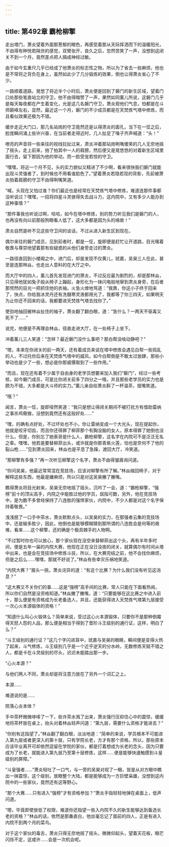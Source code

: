 ```yaml
---
---
---
```

title: 第492章 霸枪柳擎
---



走出塔门，萧炎望着外面那葱郁的眼色，再感受着那从天际挥洒而下的温暖阳光，不由得有种恍若隔世的感觉，双臂张开，良久之后，忽然苦笑了一声，没想到这闭关不到一个月，竟然差点把人搞成神经过敏。

由于如今玄重尺几乎已经成了他萧炎的标志性之物，所以为了省去一些麻烦，他也是不常将之背负在身上，虽然如此少了几分锻炼的效果，倒也让得萧炎省心了不少。

一路顺着道路，晃悠了将近半个小时后，萧炎便是回到了磐门的新生区域，望着门口处那些笔直站立的守卫，他不由得暗赞了一声，果然如同薰儿所说，这磐门几乎是每天每夜都在产生着变化，光是这几名磐门守卫，萧炎观他们气息，怕都是在斗师巅峰左右，显然，最近这一个月，磐门的不少成员都是在天焚炼气塔中修炼，而且看似效果还极为不错。

缓步走近大门口，那几名站岗的守卫竟然还是认得肃炎的面孔，当下在一怔之后，脸庞瞬间涌上些许兴奋，在当前者走得近时，几人扯足了嗓子齐声喊道：“头！”

嘹亮的声音将一些来往的视线拉扯过来，肃炎冲着那站岗咧嘴傻笑的几人无奈地摇了摇头，走上前来，拍了拍其中一人的肩膀，然后便又是晃悠悠的对着新生区域里面行去，留下那因为他的举动，而一脸受宠若惊的守卫。

“嘿嘿，将近一个月不见，头的实力貌似又精进了不少啊，看来很快我们磐门就能出现斗灵强者了，到时候也不用看谁脸色了。”望着萧炎若隐若现的背影，先前被萧炎拍着肩膀的守卫不由得咧嘴笑道。

“喊，头现在又怕过谁？你们最近也是经常在天焚炼气塔中修炼，难道连那件事都没听说过？嘿嘿，一招将四星斗灵骇得失去战斗力，这内院中，又有多少人能办到这种事情？”

“那件事我也听说过啊，哈哈，如今在塔中修炼，别的势力听见我们是磐门的人，也再没有向以前那般狗眼看人低了，这大多都是因为头的缘故！”

肃炎自然是听不见这些守卫间的谈话，不过从进入新生区到现在。

偶尔来往的磐门成员，见到前者时，都是一怔，旋即便是赶忙让开道路，目光噙着敬畏与尊崇地望着那有些疑惑的从他们身旁走过的萧炎。

一路径直回到小楼阁之中，进门后，却是发现不仅黄儿，琥嘉，吴昊三人在此，甚至是连那林焱，也走出人意料的在大厅之中。

而大厅中的四人，薰儿首先发现进门的萧炎，不过反应最为剧烈的，却是那林焱，只见得他犹如兔子般从椅子上蹦起，身形化为一抹闪电般地窜到肃炎身旁，在后者那愕然的目光一把抓住他的衣袖，火急火燎地骂道：“我靠，你这小子终于回来了，快点，你给我冰灵丹还有洗髓寒灵液都用光了，我都等了你三四天，如果明天为止你还不回来的话，我都要进天焚炼气塔去找你了。”

使劲地抽回被林焱扯住的袖子，萧炎翻了翻白眼，道：“急什么？一两天不驱毒又死不了……”

说完，他便是不再理会林焱，径直走进大厅，在一处椅子上坐下。

冲着薰儿三人笑道：“怎样？最近磐门没什么事吧？那白帮没啥动静吧？”

“嗯，本来在你闭关的前一两天，还有着成员来说在塔中修炼会遇见白帮一些捣乱的人，不过托你后来在天焚炼气塔中的威风，如今白帮倒是不敢太过放肆，那些小举动也是少了一些，想必是你那威慑取到了一些作用。”

“而且，现在还有着不少属于自由身的老学员想要来加入我们“磐门”，经过一些考核，如今磐门成员，可是比你闭关前多了四分之一哦，并且那些老学员的实力也是颇为不错，大多都是大斗师的实力。”薰儿亲自给萧炎斟了一杯温茶，抿嘴笑道。

“哦？”

闻言，萧炎一怔，旋即哑然笑道：“我只是想让得闭关期间不被打扰方有借助雷纳之事杀鸡儆猴，没想到竟然还有这般好处……”

“嘿，的确有点好处，不过坏处也不小，你让雷纳变成一个大光头，现在提起你，他就是咬牙切齿，而且你还得罪了柳菲那个有胸没脑的女人，原本得罪了她倒也没什么，但是，你别忘了她表哥是什么人，霸枪柳擎，这名字在内院可不是泛泛无名之辈。嘿嘿，他若是要替柳菲出头，或许就是你那青紫火莲，怕也是奈何不了他的裂山枪……”见到萧炎回来，林焱也是平息了急躁，渡回大厅，冷笑道。

“那柳擎有多强？”再一次听见柳擎这个名字，萧炎不由得皱眉询问道。

“你问吴昊，他最近常常混在竞技场，应该对柳擎有所了解。”林焱缩回椅子，对于解释这些东西，他最是嫌麻烦，所以只是对这吴昊撇了撇嘴。

瞧得萧炎将目光射来，吴昊无奈地摇了摇头，沉吟了一会，道：“霸枪柳擎，“强榜”前十的顶尖高手，内院之中能胜过他的学员，屈指可数，另外，他在竞技场中，是为数不多曾经保持了八连胜的强悍家伙，内院中，不少人都是对这个名字保持着敬畏。”

浅浅抿了一口手中茶水，萧炎默默点头，以吴昊的实力，在那强者云集的竞技场中，还是输多胜少，因此，他倒也是能够模糊猜到那所谓的八连胜会是何等的艰难，看来……这个柳擎，还的确是个极具棘手的人物啊。

“不过暂时你也可以放心，那个家伙现在没空来替柳菲出这个头，再有半年多时间，便是五年一届的内院大赛，他现在正在没日没夜的闭关，就算偶尔有时间从塔中出来，也是会在竞技场中修炼斗技，所以，在大赛完结之前，他不会找你麻烦，但是之后么……嘿嘿，那就不好说了。”林焱有些幸灾乐祸地笑道。

“内院大赛？”眉头一挑，萧炎诧异的道：“有这个比赛？为什么我们没有听见这消息？”

“这大赛又不关你们的事……这是“强榜”高手间的比赛，常人只能在下面看热闹，所以你们自然是没资格知道。”林焱撇了撇嘴，道：“只要能够在这比赛之中进入前十，那么便是有资格成为长老备选人，并且，还能获得进入天焚炼气塔第九层接受一次心火本源锻体的资格！”

“知道什么叫心火锻体么？简单来说，受过这心火本源锻体，只要你不是那种倒霉得天怒人怨的人品，那么便是相当于得到了晋阶斗王级别的通行证，这样，明白了么？”

“斗王级别的通行证？”这几个字闪进耳中，琥嘉与吴昊的眼睛，瞬间便是变得火热了起来，斗气修炼，斗王级别几乎是一个近乎逆天的分水岭，无数修炼天赋不错之人，都是卡在斗灵级别的尽头，迟迟未能踏出那一步。

“心火本源？”

与他们两人不同，萧炎却是将注意力放在了另外一个词汇之上。

本源……

难道说的是……

陨落心炎本体？

手中茶杯微微哆嗦了一下，些许茶水溅了出来，萧炎强行压抑住心中的震惊，缓缓地将茶杯放在桌上，抬头对着林焱轻声问道：“第九层，需要什么资格才能进去？”

“你别有这指望了。”林焱翻了翻白眼，淡淡地道：“简单的来说，学员根本不可能进入第九层或者更深入的第十层，只有学院长老，方才有那个资格，所以，那些原本应该毕业离开可却依然逗留在学院的家伙，都是打着想成为长老的念头，因为只要成为了长老，就能进入第九层乃至第十层修炼，这样……便是能够快速触摸到斗皇级别的屏障。”

“斗皇强者……”萧炎轻吐了一口气，与一旁的吴昊对视了一眼，皆是从对方眼中瞧出一抹震惊，这个级别，放眼整个大陆，都是能够成为一方巨壁枭雄，没想到这内院中的一些家伙，竟然还有这等野心。

“那个大赛……只有进入“强榜”才有资格参加？”萧炎手指轻轻地弹在桌面上，低声问道。

“嗯，毕竟即使放低了权限，难道你还指望一些入内院不久的新生能够达到备选长老的资格？”林焱的话，依然是那番直白，他丝毫忘记了面前的四人，正是有进入内院不到两个月的菜鸟。

对于这个家伙的毒舌，萧炎只得无奈地摇了摇头，微微仰起头，望着天花板，眼芒闪烁不定，这或许……会是一次机会呢。